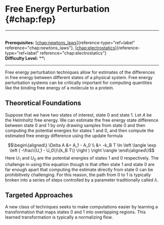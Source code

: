 # Free Energy Perturbation \{#chap:fep\}

------------------------------------------------------------------------

\
**Prerequisites:**
[\[chap:newtons_laws\]](#chap:newtons_laws)\{reference-type="ref+label"
reference="chap:newtons_laws"\},
[\[chap:electrostatics\]](#chap:electrostatics)\{reference-type="ref+label"
reference="chap:electrostatics"\}\
**Difficulty Level:** \*\*\

------------------------------------------------------------------------

Free energy perturbation techniques allow for estimates of the
differences in free energy between different states of a physical
system. Free energy perturbation systems can be critically important for
computing quantities like the binding free energy of a molecule to a
protein.

## Theoretical Foundations

Suppose that we have two states of interest, state $0$ and state $1$.
Let $A$ be the Helmholtz free energy. We can estimate the free energy
state difference between state $0$ and $1$ by only drawing samples from
state $0$ and then computing the potential energies for states $1$ and
$0$, and then compute the estimated free energy difference using the
update formula

$$\begin\{aligned\}
\Delta A &= A_1 - A_0 \\
&= -k_B T \ln \left \langle \exp \left (  -\frac\{U_1 - U_0\}\{k_B T\} \right ) \right \rangle
\end\{aligned\}$$ Here $U_1$ and $U_0$ are the potential energies of
states $1$ and $0$ respectively. The challenge in using this equation
though is that often state $1$ and state $0$ are far enough apart that
computing the estimate directly from state $0$ can be prohibitively
challenging. For this reason, the path from $0$ to $1$ is typically
broken into a series of steps controlled by a parameter traditionally
called $\lambda$.

## Targeted Approaches

A new class of techniques seeks to make computations easier by learning
a transformation that maps states $0$ and $1$ into overlapping regions.
This learned transformation is typically a normalizing flow.
